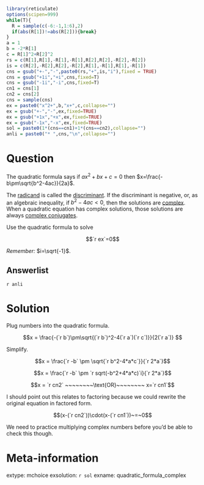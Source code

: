 ```r
library(reticulate)
options(scipen=999)
while(T){
  R = sample(c(-6:-1,1:6),2)
  if(abs(R[1])!=abs(R[2])){break}
}
a = 1
b = -2*R[1]
c = R[1]^2+R[2]^2
rs = c(R[1],R[1],-R[1],-R[1],R[2],R[2],-R[2],-R[2])
is = c(R[2],-R[2],R[2],-R[2],R[1],-R[1],R[1],-R[1])
cns = gsub("+-","-",paste0(rs,"+",is,"i"),fixed = TRUE)
cns = gsub("+1i","+i",cns,fixed=T)
cns = gsub("-1i","-i",cns,fixed=T)
cn1 = cns[1]
cn2 = cns[2]
cns = sample(cns)
ex = paste0("x^2+",b,"x+",c,collapse="")
ex = gsub("+-","-",ex,fixed=TRUE)
ex = gsub("+1x","+x",ex,fixed=TRUE)
ex = gsub("-1x","-x",ex,fixed=TRUE)
sol = paste0(1*(cns==cn1)+1*(cns==cn2),collapse="")
anli = paste0("* ",cns,"\n",collapse="")
```


Question
========

The quadratic formula says if $ax^2+bx+c=0$ then $x=\frac{-b\pm\sqrt{b^2-4ac}}{2a}$.

The [radicand](https://en.wiktionary.org/wiki/radicand) is called the [discriminant](https://en.wikipedia.org/wiki/Discriminant#Degree_2). If the discriminant is negative, or, as an algebraic inequality, if $b^2-4ac<0$, then the solutions are [complex](https://en.wikipedia.org/wiki/Complex_number). When a quadratic equation has complex solutions, those solutions are always [complex conjugates](https://en.wikipedia.org/wiki/Complex_conjugate).

Use the quadratic formula to solve 

$$`r ex`=0$$

*Remember:* $i=\sqrt{-1}$.

Answerlist
--------
`r anli`



Solution
========

Plug numbers into the quadratic formula.

$$x = \frac{-(`r b`)\pm\sqrt{(`r b`)^2-4(`r a`)(`r c`)}}{2(`r a`)} $$

Simplify.

$$x = \frac{`r -b` \pm \sqrt{`r b^2-4*a*c`}}{`r 2*a`}$$

$$x = \frac{`r -b` \pm `r sqrt(-b^2+4*a*c)`i}{`r 2*a`}$$

$$x = `r cn2` ~~~~~~~~\text{OR}~~~~~~~~ x=`r cn1`$$

I should point out this relates to factoring because we could rewrite the original equation in factored form.

$$(x-(`r cn2`))\cdot(x-(`r cn1`))~=~0$$

We need to practice multiplying complex numbers before you'd be able to check this though.




Meta-information
============
extype: mchoice
exsolution: `r sol`
exname: quadratic_formula_complex